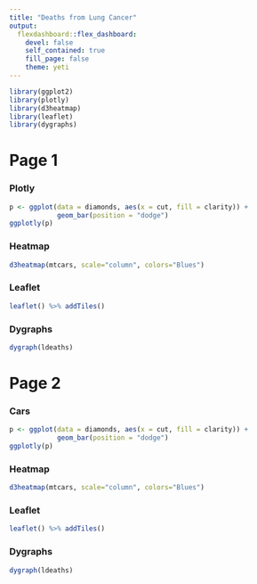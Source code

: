 ```yaml
---
title: "Deaths from Lung Cancer"
output: 
  flexdashboard::flex_dashboard: 
    devel: false
    self_contained: true
    fill_page: false
    theme: yeti
---
```


```r
library(ggplot2)
library(plotly)
library(d3heatmap)
library(leaflet)
library(dygraphs)
```

# Page 1

### Plotly

```r
p <- ggplot(data = diamonds, aes(x = cut, fill = clarity)) +
            geom_bar(position = "dodge")
ggplotly(p)
```

### Heatmap

```r
d3heatmap(mtcars, scale="column", colors="Blues")
```

### Leaflet

```r
leaflet() %>% addTiles()
```

### Dygraphs

```r
dygraph(ldeaths)
```




# Page 2

### Cars

```r
p <- ggplot(data = diamonds, aes(x = cut, fill = clarity)) +
            geom_bar(position = "dodge")
ggplotly(p)
```

### Heatmap

```r
d3heatmap(mtcars, scale="column", colors="Blues")
```

### Leaflet

```r
leaflet() %>% addTiles()
```

### Dygraphs

```r
dygraph(ldeaths)
```




